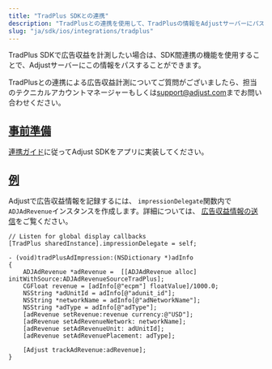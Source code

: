 ```yaml
---
title: "TradPlus SDKとの連携"
description: "TradPlusとの連携を使用して、TradPlusの情報をAdjustサーバーにパスします。"
slug: "ja/sdk/ios/integrations/tradplus"
---
```


<MinorVersion added="v4.37.1">

TradPlus SDKで広告収益を計測したい場合は、SDK間連携の機能を使用することで、Adjustサーバーにこの情報をパスすることができます。

</MinorVersion>
<Callout type="note">

TradPlusとの連携による広告収益計測についてご質問がございましたら、担当のテクニカルアカウントマネージャーもしくは[support@adjust.com](mailto:support@adjust.com)までお問い合わせください。

</Callout>

## [事前準備](before-you-begin)

[連携ガイド](/en/sdk/ios)に従ってAdjust SDKをアプリに実装してください。

## [例](example)

Adjustで広告収益情報を記録するには、 `impressionDelegate`関数内で`ADJAdRevenue`インスタンスを作成します。詳細については、 [広告収益情報の送信](/en/sdk/ios/features/ad-revenue)をご覧ください。

```objc
// Listen for global display callbacks
[TradPlus sharedInstance].impressionDelegate = self;

- (void)tradPlusAdImpression:(NSDictionary *)adInfo
{
    ADJAdRevenue *adRevenue =  [[ADJAdRevenue alloc] initWithSource:ADJAdRevenueSourceTradPlus];
    CGFloat revenue = [adInfo[@"ecpm"] floatValue]/1000.0;
    NSString *adUnitId = adInfo[@"adunit_id"];
    NSString *networkName = adInfo[@"adNetworkName"];
    NSString *adType = adInfo[@"adType"];
    [adRevenue setRevenue:revenue currency:@"USD"];
    [adRevenue setAdRevenueNetwork: networkName];
    [adRevenue setAdRevenueUnit: adUnitId];
    [adRevenue setAdRevenuePlacement: adType];

    [Adjust trackAdRevenue:adRevenue];
}
```
